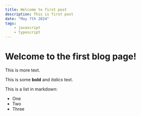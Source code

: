 ```yaml
---
title: Welcome to first post
description: This is first post
date: "May 7th 2024"
tags:
    - javascript
    - typescript
---
```

# Welcome to the first blog page!

This is more text.
 
This is some **bold** and _italics_ text.
 
This is a list in markdown:
 
- One
- Two
- Three

 